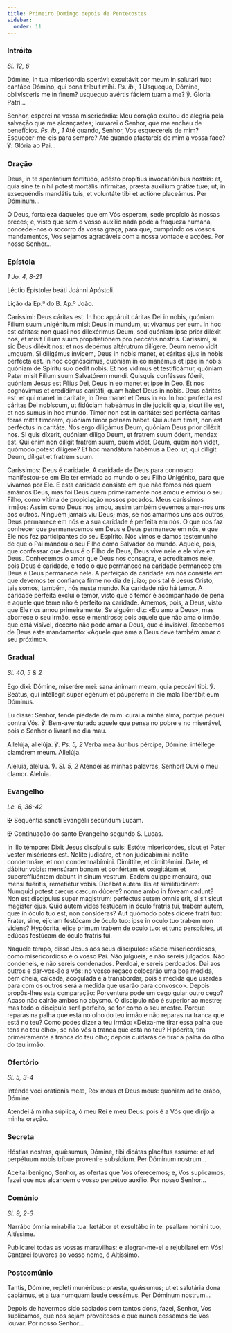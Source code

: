 ```yaml
---
title: Primeiro Domingo depois de Pentecostes
sidebar:
  order: 11
---
```


### Intróito

<em>Sl. 12, 6</em>

<div class="side-by-side not-content">

Dómine, in tua misericórdia sperávi: exsultávit cor meum in salutári tuo: cantábo Dómino, qui bona tríbuit mihi. <em>Ps. ib., 1</em> Usquequo, Dómine, oblivísceris me in finem? usquequo avértis fáciem tuam a me? ℣. Gloria Patri...

Senhor, esperei na vossa misericórdia: Meu coração exultou de alegria pela salvação que me alcançastes; louvarei o Senhor, que me encheu de benefícios. <em>Ps. ib., 1</em> Até quando, Senhor, Vos esquecereis de mim? Esquecer-me-eis para sempre? Até quando afastareis de mim a vossa face? ℣. Glória ao Pai...

</div>

### Oração

<div class="side-by-side not-content">

Deus, in te sperántium fortitúdo, adésto propítius invocatiónibus nostris: et, quia sine te nihil potest mortális infírmitas, præsta auxílium grátiæ tuæ; ut, in exsequéndis mandátis tuis, et voluntáte tibi et actióne placeámus. Per Dóminum...

Ó Deus, fortaleza daqueles que em Vós esperam, sede propício às nossas preces; e, visto que sem o vosso auxílio nada pode a fraqueza humana, concedei-nos o socorro da vossa graça, para que, cumprindo os vossos mandamentos, Vos sejamos agradáveis com a nossa vontade e acções. Por nosso Senhor...

</div>

### Epístola

<em>1 Jo. 4, 8-21</em>

<div class="side-by-side not-content">

Léctio Epístolæ beáti Joánni Apóstoli.

Lição da Ep.ª do B. Ap.º João.

Caríssimi: Deus cáritas est. In hoc appáruit cáritas Dei in nobis, quóniam Fílium suum unigénitum misit Deus in mundum, ut vivámus per eum. In hoc est cáritas: non quasi nos dilexérimus Deum, sed quóniam ipse prior diléxit nos, et misit Fílium suum propitiatiónem pro peccátis nostris. Caríssimi, si sic Deus diléxit nos: et nos debémus altérutrum dilígere. Deum nemo vidit umquam. Si diligámus ínvicem, Deus in nobis manet, et cáritas ejus in nobis perfécta est. In hoc cognóscimus, quóniam in eo manémus et ipse in nobis: quóniam de Spíritu suo dedit nobis. Et nos vídimus et testificámur, quóniam Pater misit Fílium suum Salvatórem mundi. Quisquis conféssus fúerit, quóniam Jesus est Fílius Dei, Deus in eo manet et ipse in Deo. Et nos cognóvimus et credídimus caritáti, quam habet Deus in nobis. Deus cáritas est: et qui manet in caritáte, in Deo manet et Deus in eo. In hoc perfécta est cáritas Dei nobíscum, ut fidúciam habeámus in die judicii: quia, sicut ille est, et nos sumus in hoc mundo. Timor non est in caritáte: sed perfécta cáritas foras mittit timórem, quóniam timor pœnam habet. Qui autem timet, non est perféctus in caritáte. Nos ergo diligámus Deum, quóniam Deus prior diléxit nos. Si quis díxerit, quóniam díligo Deum, et fratrem suum óderit, mendax est. Qui enim non díligit fratrem suum, quem videt, Deum, quem non videt, quómodo potest dilígere? Et hoc mandátum habémus a Deo: ut, qui diligit Deum, díligat et fratrem suum.

Caríssimos: Deus é caridade. A caridade de Deus para connosco manifestou-se em Ele ter enviado ao mundo o seu Filho Unigénito, para que vivamos por Ele. E esta caridade consiste em que não fomos nós quem amámos Deus, mas foi Deus quem primeiramente nos amou e enviou o seu Filho, como vítima de propiciação nossos pecados. Meus caríssimos irmãos: Assim como Deus nos amou, assim também devemos amar-nos uns aos outros. Ninguém jamais viu Deus; mas, se nos amarmos uns aos outros, Deus permanece em nós e a sua caridade é perfeita em nós. O que nos faz conhecer que permanecemos em Deus e Deus permanece em nós, é que Ele nos fez participantes do seu Espírito. Nós vimos e damos testemunho de que o Pai mandou o seu Filho como Salvador do mundo. Aquele, pois, que confessar que Jesus é o Filho de Deus, Deus vive nele e ele vive em Deus. Conhecemos o amor que Deus nos consagra, e acreditamos nele, pois Deus é caridade, e todo o que permanece na caridade permanece em Deus e Deus permanece nele. A perfeição da caridade em nós consiste em que devemos ter confiança firme no dia de juízo; pois tal é Jesus Cristo, tais somos, também, nós neste mundo. Na caridade não há temor. A caridade perfeita exclui o temor, visto que o temor é acompanhado de pena e aquele que teme não é perfeito na caridade. Amemos, pois, a Deus, visto que Ele nos amou primeiramente. Se alguém diz: «Eu amo a Deus», mas aborrece o seu irmão, esse é mentiroso; pois aquele que não ama o irmão, que está visível, decerto não pode amar a Deus, que é invisível. Recebemos de Deus este mandamento: «Aquele que ama a Deus deve também amar o seu próximo».

</div>

### Gradual

<em>Sl. 40, 5 & 2</em>

<div class="side-by-side not-content">

Ego dixi: Dómine, miserére mei: sana ánimam meam, quia peccávi tibi. ℣. Beátus, qui intéllegit super egénum et páuperem: in die mala liberábit eum Dóminus.

Eu disse: Senhor, tende piedade de mim: curai a minha alma, porque pequei contra Vós. ℣. Bem-aventurado aquele que pensa no pobre e no miserável, pois o Senhor o livrará no dia mau.

Allelúja, allelúja. ℣. <em>Ps. 5, 2</em> Verba mea áuribus pércipe, Dómine: intéllege clamórem meum. Allelúja.

Aleluia, aleluia. ℣. <em>Sl. 5, 2</em> Atendei às minhas palavras, Senhor! Ouvi o meu clamor. Aleluia.

</div>

### Evangelho

<em>Lc. 6, 36-42</em>

<div class="side-by-side not-content">

<span class="cross text-red-500">✠</span> Sequéntia sancti Evangélii secúndum Lucam.

<span class="cross text-red-500">✠</span> Continuação do santo Evangelho segundo S. Lucas.

In illo témpore: Dixit Jesus discípulis suis: Estóte misericórdes, sicut et Pater vester miséricors est. Nolíte judicáre, et non judicabímini: nolíte condemnáre, et non condemnabímini. Dimíttite, et dimittémini. Date, et dábitur vobis: mensúram bonam et confértam et coagitátam et supereffluéntem dabunt in sinum vestrum. Eadem quippe mensúra, qua mensi fuéritis, remetiétur vobis. Dicébat autem illis et similitúdinem: Numquid potest cæcus cæcum dúcere? nonne ambo in fóveam cadunt? Non est discípulus super magistrum: perféctus autem omnis erit, si sit sicut magister ejus. Quid autem vides festúcam in óculo fratris tui, trabem autem, quæ in óculo tuo est, non consíderas? Aut quómodo potes dícere fratri tuo: Frater, sine, ejíciam festúcam de óculo tuo: ipse in oculo tuo trabem non videns? Hypócrita, ejice primum trabem de oculo tuo: et tunc perspícies, ut edúcas festúcam de óculo fratris tui.

Naquele tempo, disse Jesus aos seus discípulos: «Sede misericordiosos, como misericordioso é o vosso Pai. Não julgueis, e não sereis julgados. Não condeneis, e não sereis condenados. Perdoai, e sereis perdoados. Dai aos outros e dar-vos-ão a vós: no vosso regaço colocarão uma boa medida, bem cheia, calcada, acogulada e a transbordar, pois a medida que usardes para com os outros será a medida que usarão para convosco». Depois propôs-lhes esta comparação: Porventura pode um cego guiar outro cego? Acaso não cairão ambos no abysmo. O discípulo não é superior ao mestre; mas todo o discípulo será perfeito, se for como o seu mestre. Porque reparas na palha que está no olho do teu irmão e não reparas na tranca que está no teu? Como podes dizer a teu irmão: «Deixa-me tirar essa palha que tens no teu olho», se não vês a tranca que está no teu? Hipócrita, tira primeiramente a tranca do teu olho; depois cuidarás de tirar a palha do olho do teu irmão.

</div>

### Ofertório

<em>Sl. 5, 3-4</em>

<div class="side-by-side not-content">

Inténde voci orationis meæ, Rex meus et Deus meus: quóniam ad te orábo, Dómine.

Atendei à minha súplica, ó meu Rei e meu Deus: pois é a Vós que dirijo a minha oração.

</div>

### Secreta

<div class="side-by-side not-content">

Hóstias nostras, quǽsumus, Dómine, tibi dicátas placátus assúme: et ad perpétuum nobis tríbue proveníre subsídium. Per Dóminum nostrum...

Aceitai benigno, Senhor, as ofertas que Vos oferecemos; e, Vos suplicamos, fazei que nos alcancem o vosso perpétuo auxílio. Por nosso Senhor...

</div>

### Comúnio

<em>Sl. 9, 2-3</em>

<div class="side-by-side not-content">

Narrábo ómnia mirabília tua: lætábor et exsultábo in te: psallam nómini tuo, Altíssime.

Publicarei todas as vossas maravilhas: e alegrar-me-ei e rejubilarei em Vós! Cantarei louvores ao vosso nome, ó Altíssimo.

</div>

### Postcomúnio

<div class="side-by-side not-content">

Tantis, Dómine, repléti munéribus: præsta, quǽsumus; ut et salutária dona capiámus, et a tua numquam laude cessémus. Per Dóminum nostrum...

Depois de havermos sido saciados com tantos dons, fazei, Senhor, Vos suplicamos, que nos sejam proveitosos e que nunca cessemos de Vos louvar. Por nosso Senhor...

</div>
